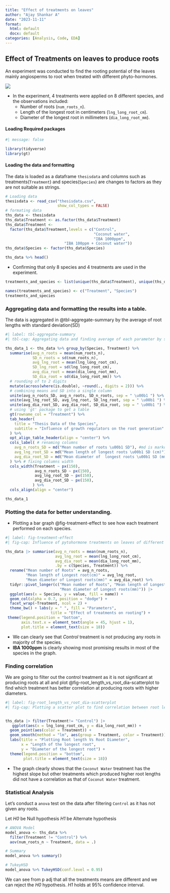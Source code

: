 ```yaml
---
title: "Effect of treatments on leaves"
author: "Ajay Shankar A"
date: "2023-11-11"
format: 
  html: default
  docx: default
categories: [Analysis, Code, EDA] 
---
```


## Effect of Treatments on leaves to produce roots

An experiment was conducted to find the rooting potential of the leaves mainly angiosperms to root when treated with different phyto-hormones.

![](bar_plot_1.png)

-   In the experiment, 4 treatments were applied on 8 different species, and the observations included:
    -   Number of roots (`num_roots_n`).
    -   Length of the longest root in centimeters (`lng_long_root_cm`).
    -   Diameter of the longest root in millimeters (`dia_long_root_mm`).

#### Loading Required packages

```r
#| message: false

library(tidyverse)
library(gt)

```

#### Loading the data and formatting

The data is loaded as a dataframe `thesisdata` and columns such as treatments(`Treatment`) and species(`Species`) are changes to factors as they are not suitable as strings.

```r
# Loading data
thesisdata <- read_csv("thesisdata.csv",
                       show_col_types = FALSE)
# formating data
ths_data <- thesisdata
ths_data$Treatment <- as.factor(ths_data$Treatment)
ths_data$Treatment <- 
  factor(ths_data$Treatment,levels = c("Control",
                                       "Coconut water", 
                                       "IBA 1000ppm",
                          "IBA 100ppm + Coconut water"))
ths_data$Species <- factor(ths_data$Species)

ths_data %>% head()
```

-   Confirming that only 8 species and 4 treatments are used in the experiment.

```r

treatments_and_species <- list(unique(ths_data$Treatment), unique(ths_data$Species))

names(treatments_and_species) <- c("Treatment", "Species")
treatments_and_species
```

### Aggregating data and formatting the results into a table.

The data is aggregated in @tbl-aggregate-summary by the average of root lengths with standard deviation(SD)

```r
#| label: tbl-aggregate-summary
#| tbl-cap: Aggregating data and finding average of each parameter by species and treatment

ths_data_1 <- ths_data %>% group_by(Species, Treatment) %>% 
  summarise(avg_n_roots = mean(num_roots_n),
            SD_n_roots = sd(num_roots_n),
            avg_lng_root = mean(lng_long_root_cm),
            SD_lng_root = sd(lng_long_root_cm),
            avg_dia_root = mean(dia_long_root_mm),
            SD_dia_root = sd(dia_long_root_mm)) %>%
  # rounding of to 2 digits  
  mutate(across(where(is.double), ~round(., digits = 2))) %>%
  # combining means and SD into a single column
  unite(avg_n_roots_SD, avg_n_roots, SD_n_roots, sep = " \u00b1 ") %>%
  unite(avg_lng_root_SD, avg_lng_root, SD_lng_root, sep = " \u00b1 ") %>% 
  unite(avg_dia_root_SD, avg_dia_root, SD_dia_root, sep = " \u00b1 ") %>%
  # using 'gt' package to get a table  
  gt(rowname_col = "Treatment") %>% 
  tab_header(
    title = "Thesis Data of the Species",
    subtitle = "Influence of growth regulators on the root generation"
  ) %>% 
  opt_align_table_header(align = "center") %>% 
  cols_label( # renaming columns
    avg_n_roots_SD = md("Mean number of roots \u00b1 SD"), #md is markdown language
    avg_lng_root_SD = md("Mean length of longest roots \u00b1 SD (cm)"),
    avg_dia_root_SD = md("Mean diameter of  longest roots \u00b1 SD (mm)")
  ) %>% # fixing columns width
  cols_width(Treatment ~ px(150),
             avg_n_roots_SD ~ px(150),
             avg_lng_root_SD ~ px(150),
             avg_dia_root_SD ~ px(150),
            ) %>% 
  cols_align(align = "center")

ths_data_1
```

### Plotting the data for better understanding.

-   Plotting a bar graph @fig-treatment-effect to see how each treatment performed on each species.

```r
#| label: fig-treatment-effect
#| fig-cap: Influence of pytohormone treatments on leaves of different species

ths_data |> summarise(avg_n_roots = mean(num_roots_n),
                      avg_lng_root = mean(lng_long_root_cm),
                      avg_dia_root = mean(dia_long_root_mm),
                      .by = c(Species, Treatment)) %>%
  rename("Mean number of Roots" = avg_n_roots,
         "Mean length of Longest root(cm)" = avg_lng_root,
         "Mean diameter of Longest roots(mm)" = avg_dia_root) %>% 
  tidyr::pivot_longer(c("Mean number of Roots", "Mean length of Longest root(cm)",
                        "Mean diameter of Longest roots(mm)")) |> 
  ggplot(aes(x = Species, y = value, fill = name)) + 
  geom_col(alpha = 0.7, position = "dodge") + 
  facet_wrap(~Treatment, ncol = 2) + 
  theme_bw() + labs(y = " ", fill = "Parameters",
                    title = "Effect of treatments on rooting") +
 theme(legend.position = "bottom",
       axis.text.x = element_text(angle = 45, hjust = 1),
       plot.title = element_text(size = 18))

```

-   We can clearly see that *Control* treatment is not producing any roots in majority of the species.
-   **IBA 1000ppm** is clearly showing most promising results in most of the species in the graph.

### Finding correlation

We are going to filter out the control treatment as it is not significant at producing roots at all and plot @fig-root_length_vs_root_dia-scatterplot to find which treatment has better correlation at producing roots with higher diameters.

```r
#| label: fig-root_length_vs_root_dia-scatterplot
#| fig-cap: Plotting a scatter plot to find correlation between root lengths and diameters


ths_data |> filter(Treatment!= "Control") |> 
   ggplot(aes(x = lng_long_root_cm, y = dia_long_root_mm)) + 
  geom_point(aes(color = Treatment)) + 
  geom_smooth(method = "lm", aes(group = Treatment, color = Treatment)) +
  labs(title = "Plotting Root length Vs Root Diameter",
       x = "Length of the longest root", 
       y = "Diameter of the longest root") +
  theme(legend.position = "bottom",
        plot.title = element_text(size = 18))
```

-   The graph clearly shows that the `Coconut Water` treatment has the highest slope but other treatments which produced higher root lengths did not have a correlation as that of `Coconut Water` treatment.

### Statistical Analysis

Let's conduct a `anova` test on the data after filtering `Control` as it has not given any roots.

Let *H0* be Null hypothesis *H1* be Alternate hypothesis

```r
# ANOVA Model
model_anova <- ths_data %>%
  filter(Treatment != "Control") %>%
  aov(num_roots_n ~ Treatment, data = .)

# Summary
model_anova %>% summary()

# TukeyHSD
model_anova %>% TukeyHSD(conf.level = 0.95)
```

We can see from p adj that all the treatments means are different and we can reject the *H0* hypothesis. *H1* holds at 95% confidence interval.
